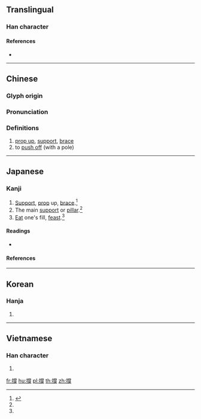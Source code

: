 {{character info/new}}
{{also|撑}}
==Translingual==

===Han character===
{{Han char|rn=64|rad=手|as=12|sn=15|four=59052|canj=QFBH,QFBQ|ids=⿰扌牚}}

====References====
* {{Han ref|kx=0454.030|dkj=12693|dj=0803.190|hdz=31956.060|uh=6490|ud=25744|bh=BCB5|bd=48309}}

----

==Chinese==
{{zh-forms|s=撑}}

===Glyph origin===
{{Han etym}}

===Pronunciation===
{{zh-pron
|m=chēng
|c=caang1,caang3
|mn=qz:chhng/tw,xm,zz:theng/qz,tw,xm:the/twv,xm,zz:theⁿ
|mn_note=chhng/theng - literary; the/theⁿ - vernacular
|mc=
|oc=y
|ma=Zh-cheng.ogg
|cat=v
}}

===Definitions===
{{zh-hanzi}}

# [[prop up]], [[support]], [[brace]]
# to [[push off]] (with a pole)

----

==Japanese==

===Kanji===
{{ja-kanji|grade=|rs=手12}}

# [[support|Support]], [[prop]] up, [[brace]].<ref name="gakken">{{cite-book|year=2002|author=Akiyasu Tōdō [''et al.'']|title=漢字源|ISBN=978-4053008893|passage=撐 撑}}</ref>
# The main [[support]] or [[pillar]].<ref name="gakken"/>
# [[eat|Eat]] one's fill, [[feast]].<ref name="gakken"/>

====Readings====
* {{ja-readings|on=[[ちょう]] (chō)|kun=[[ささえる]] (sasaeru), [[あく]] (aku)}}

====References====
<references/>

----

==Korean==

===Hanja===
{{ko-hanja|hangeul=탱|eumhun=|rv=taeng|mr=t'aeng|y=thayng}}

# {{defn|lang=ko|sort=手12}}

----

==Vietnamese==

===Han character===
{{vi-readings|rs=手12|hanviet=[[sênh]], [[sanh]], [[xênh]], [[xinh]], [[xanh]]}}

# {{defn|lang=vi|sort=手12}}

[[fr:撐]]
[[hu:撐]]
[[pl:撐]]
[[th:撐]]
[[zh:撐]]